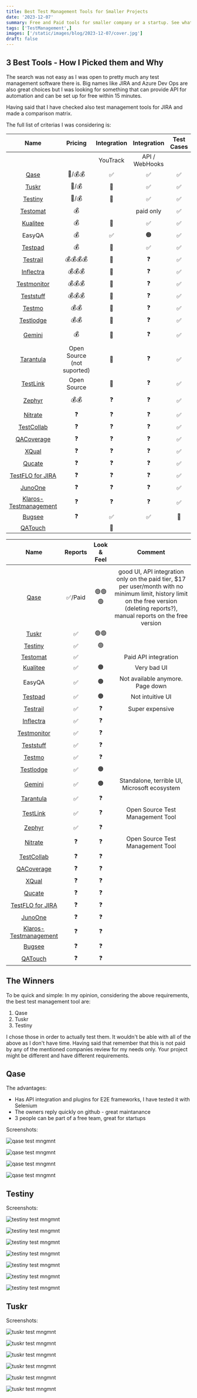 ```yaml
---
title: Best Test Management Tools for Smaller Projects
date: '2023-12-07'
summary: Free and Paid tools for smaller company or a startup. See what it boils down to.
tags: ['TestManagement',]
images: ['/static/images/blog/2023-12-07/cover.jpg']
draft: false
---
```


## 3 Best Tools - How I Picked them and Why

The search was not easy as I was open to pretty much any test management software there is. Big names like JIRA and Azure Dev Ops are also great choices but I was looking for something that can provide API for automation and can be set up for free within 15 minutes.

Having said that I have checked also test management tools for JIRA and made a comparison matrix.

The full list of criterias I was considering is:

|Name|**Pricing**|**Integration**|**Integration**|**Test Cases**|**Type**|
| :-: | :-: | :-: | :-: | :-: | :-: |
|||YouTrack|API / WebHooks|||
|[Qase][1]|💸/💰💰|✅|✅|✅|Cloud|
|[Tuskr][2]|💸/💰|🔴|✅|✅|Cloud|
|[Testiny][3]|💸/💰|🔴|✅|✅|Cloud|
|[Testomat][4]|💰|| paid only |✅|Cloud|
|[Kualitee][5]|💰|🔴|✅|✅|Cloud|
|EasyQA|💰|✅|🟠|✅|Cloud|
|[Testpad][7]|💰|🔴|✅|✅|Cloud|
|[Testrail][8]|💰💰💰💰|🔴|❓|✅|Cloud|
|[Inflectra][9]|💰💰💰|🔴|❓|✅|Cloud|
|[Testmonitor][10]|💰💰💰|🔴|❓|✅|Cloud|
|[Teststuff][11]|💰💰💰|🔴|❓|✅|Cloud|
|[Testmo][11]|💰💰|🔴|❓|✅|Cloud|
|[Testlodge][12]|💰💰|🔴|❓|✅|Cloud|
|[Gemini][13]|💰|🔴|❓|✅|Standalone Microsoft|
|[Tarantula][14]|Open Source (not suported)|🔴|❓|✅|Standalone|
|[TestLink][15]|Open Source|🔴|❓|✅|Standalone|
|[Zephyr][16]|💰💰|❓|❓|✅|JIRA Addon|
|[Nitrate][17]|❓|❓|❓|✅|❓|
|[TestCollab][18]|❓|❓|❓|✅|❓|
|[QACoverage][19]|❓|❓|❓|✅|❓|
|[XQual][20]|❓|❓|❓|✅|❓|
|[Qucate][21]|❓|❓|❓|✅|❓|
|[TestFLO for JIRA][22]|❓|❓|❓|✅|❓|
|[JunoOne][23]|❓|❓|❓|✅|❓|
|[Klaros-Testmanagement][24]|❓|❓|❓|✅|❓|
|[Bugsee][25]|❓|✅|✅|🔴|❓|
|[QATouch][26]||🔴||||


|**Name**|**Reports**|**Look & Feel**|**Comment**|
| :-: | :-: | :-: | :-: |
|||||
|[Qase][1]|✅/Paid|🟢🟢🟢|good UI, API integration only on the paid tier, $17 per user/month with no minimum limit, history limit on the free version (deleting reports?), manual reports on the free version|
|[Tuskr][2]|✅|🟢🟢||
|[Testiny][3]|✅|🟢||
|[Testomat][4]|✅||Paid API integration|
|[Kualitee][5]|✅|🟠|Very bad UI|
|EasyQA|✅|🟠|Not available anymore. Page down|
|[Testpad][7]|✅|🟠|Not intuitive UI|
|[Testrail][8]|✅|❓|Super expensive|
|[Inflectra][9]|✅|❓||
|[Testmonitor][10]|✅|❓||
|[Teststuff][11]|✅|❓||
|[Testmo][11]|✅|❓||
|[Testlodge][12]|✅|🟠||
|[Gemini][13]|✅|🟠|Standalone, terrible UI, Microsoft ecosystem|
|[Tarantula][14]|✅|❓||
|[TestLink][15]|✅|❓|Open Source Test Management Tool|
|[Zephyr][16]|✅|❓||
|[Nitrate][17]|❓|❓|Open Source Test Management Tool|
|[TestCollab][18]|❓|❓||
|[QACoverage][19]|❓|❓||
|[XQual][20]|❓|❓||
|[Qucate][21]|❓|❓||
|[TestFLO for JIRA][22]|❓|❓||
|[JunoOne][23]|❓|❓||
|[Klaros-Testmanagement][24]|❓|❓||
|[Bugsee][25]|❓|❓||
|[QATouch][26]|❓|❓||



## The Winners

To be quick and simple: In my opinion, considering the above requirements, the best test management tool are:
1. Qase
2. Tuskr
3. Testiny

I chose those in order to actually test them. It wouldn't be able with all of the above as I don't have time. Having said that remember that this is not paid by any of the mentioned companies review for my needs only. Your project might be different and have different requirements.

## Qase

The advantages:
- Has API integration and plugins for E2E frameworks, I have tested it with Selenium
- The owners reply quickly on github - great maintanance
- 3 people can be part of a free team, great for startups

Screenshots:

![qase test mngmnt](/static/images/blog/2023-12-07/Qase/qase-best-test-mngm-tool-00.png)

![qase test mngmnt](/static/images/blog/2023-12-07/Qase/qase-best-test-mngm-tool-01.png)

![qase test mngmnt](/static/images/blog/2023-12-07/Qase/qase-best-test-mngm-tool-02.png)

![qase test mngmnt](/static/images/blog/2023-12-07/Qase/qase-best-test-mngm-tool-03.png)

## Testiny

Screenshots:

![testiny test mngmnt](/static/images/blog/2023-12-07/Testiny/testiny-test-management-tool-00.jpg)

![testiny test mngmnt](/static/images/blog/2023-12-07/Testiny/testiny-test-management-tool-01.jpg)

![testiny test mngmnt](/static/images/blog/2023-12-07/Testiny/testiny-test-management-tool-02.jpg)

![testiny test mngmnt](/static/images/blog/2023-12-07/Testiny/testiny-test-management-tool-03.jpg)

![testiny test mngmnt](/static/images/blog/2023-12-07/Testiny/testiny-test-management-tool-04.jpg)

![testiny test mngmnt](/static/images/blog/2023-12-07/Testiny/testiny-test-management-tool-05.jpg)

![testiny test mngmnt](/static/images/blog/2023-12-07/Testiny/testiny-test-management-tool-06.jpg)


## Tuskr

Screenshots:

![tuskr test mngmnt](/static/images/blog/2023-12-07/Tuskr/best-test-management-tool-00.jpg)

![tuskr test mngmnt](/static/images/blog/2023-12-07/Tuskr/best-test-management-tool-01.jpg)

![tuskr test mngmnt](/static/images/blog/2023-12-07/Tuskr/best-test-management-tool-02.jpg)

![tuskr test mngmnt](/static/images/blog/2023-12-07/Tuskr/best-test-management-tool-03.jpg)

![tuskr test mngmnt](/static/images/blog/2023-12-07/Tuskr/best-test-management-tool-04.jpg)

![tuskr test mngmnt](/static/images/blog/2023-12-07/Tuskr/best-test-management-tool-05.jpg)



[1]: https://qase.io/
[2]: https://tuskr.app/
[3]: https://www.testiny.io/
[4]: https://testomat.io/
[5]: https://www.kualitee.com/

[7]: https://testpad.com/
[8]: https://www.testrail.com/
[9]: https://www.inflectra.com/
[10]: https://www.testmonitor.com/
[11]: https://testuff.com/
[11]: https://www.testmo.com/
[12]: https://www.testlodge.com/
[13]: https://www.countersoft.com/
[14]: http://www.tarantula.fi/
[15]: https://testlink.org/
[16]: https://zephyrdocs.atlassian.net/wiki/spaces/ZE6/pages/146866177/Welcome+to+Zephyr
[17]: https://www.methodsandtools.com/tools/nitrate.php
[18]: https://testcollab.com/
[19]: https://www.qacoverage.com/
[20]: https://www.xqual.com/
[21]: https://qucate.com/
[22]: https://marketplace.atlassian.com/apps/1211393/testflo-test-management-for-jira
[23]: https://www.juno.one/
[24]: https://www.klaros-testmanagement.com/en/
[25]: https://bugsee.com/
[26]: https://www.qatouch.com/


